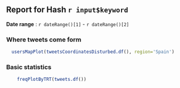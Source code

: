 
## Report for Hash `r input$keyword`

**Date range** : `r dateRange()[1]` - `r dateRange()[2]`

### Where tweets come form 

```r
  usersMapPlot(tweetsCoordinatesDisturbed.df(), region='Spain') 
```

### Basic statistics

```r
    freqPlotByTRT(tweets.df())
```
